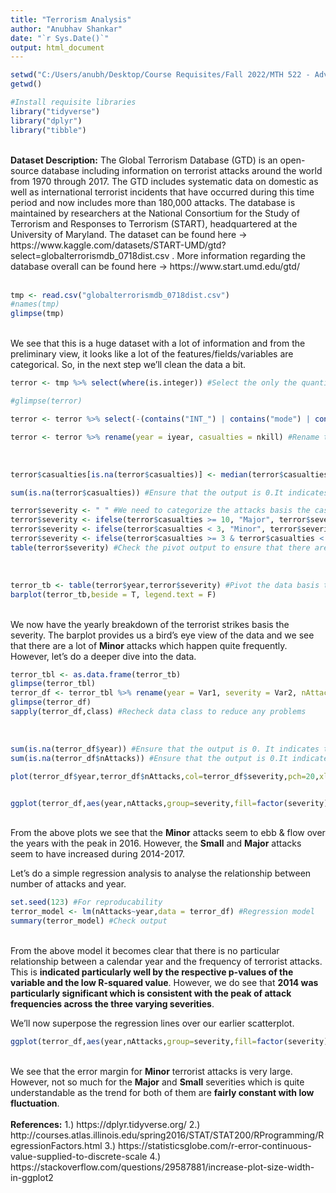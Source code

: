 ```yaml
---
title: "Terrorism Analysis"
author: "Anubhav Shankar"
date: "`r Sys.Date()`"
output: html_document
---
```


```r

setwd("C:/Users/anubh/Desktop/Course Requisites/Fall 2022/MTH 522 - Advanced Mathematical Stats/Homeworks/Project 1")
getwd()

#Install requisite libraries
library("tidyverse")
library("dplyr")
library("tibble")
```
<br/>
**Dataset Description:** The Global Terrorism Database (GTD) is an open-source database including information on terrorist attacks around the world from 1970 through 2017. The GTD includes systematic data on domestic as well as international terrorist incidents that have occurred during this time period and now includes more than 180,000 attacks. The database is maintained by researchers at the National Consortium for the Study of Terrorism and Responses to Terrorism (START), headquartered at the University of Maryland.</n>
</n>
The dataset can be found here -> </n> https://www.kaggle.com/datasets/START-UMD/gtd?select=globalterrorismdb_0718dist.csv .</n>
More information regarding the database overall can be found here -> </n>
https://www.start.umd.edu/gtd/ </n>
<br/>
<br/>
```r
tmp <- read.csv("globalterrorismdb_0718dist.csv")
#names(tmp)
glimpse(tmp)
```
<br/>
We see that this is a huge dataset with a lot of information and from the preliminary view, it looks like a lot of the features/fields/variables are categorical. So, in the next step we'll clean the data a bit.</n>
</br>
```r
terror <- tmp %>% select(where(is.integer)) #Select the only the quantitative variables and save them in another data frame

#glimpse(terror)

terror <- terror %>% select(-(contains("INT_") | contains("mode") | contains("ransom") | contains("host") | contains("natlty") | contains("subtype"))) #Get rid of unnecessary numeric columns

terror <- terror %>% rename(year = iyear, casualties = nkill) #Rename the required fields accordingly
```
<br/>
```r
terror$casualties[is.na(terror$casualties)] <- median(terror$casualties,na.rm = T) #Impute the median value into the required numeric field to replace the NA's

sum(is.na(terror$casualties)) #Ensure that the output is 0.It indicates there are no NA's or any other undesired values

terror$severity <- " " #We need to categorize the attacks basis the casualties racked up
terror$severity <- ifelse(terror$casualties >= 10, "Major", terror$severity) #For Major terrorist attacks
terror$severity <- ifelse(terror$casualties < 3, "Minor", terror$severity) #For Minor terrorist attacks
terror$severity <- ifelse(terror$casualties >= 3 & terror$casualties < 10, "Small", terror$severity) #For small-scale terrorist attacks
table(terror$severity) #Check the pivot output to ensure that there are no blank rows
```
<br/>
```r
terror_tb <- table(terror$year,terror$severity) #Pivot the data basis the year and severity
barplot(terror_tb,beside = T, legend.text = F)
```
<br/>
We now have the yearly breakdown of the terrorist strikes basis the severity. The barplot provides us a bird's eye view of the data and we see that there are a lot of **Minor** attacks which happen quite frequently. </n>
However, let's do a deeper dive into the data. </n>
<br/>
```r
terror_tbl <- as.data.frame(terror_tb)
glimpse(terror_tbl)
terror_df <- terror_tbl %>% rename(year = Var1, severity = Var2, nAttacks = Freq) #Rename columns accordingly
glimpse(terror_df)
sapply(terror_df,class) #Recheck data class to reduce any problems
```
<br/>
```r
sum(is.na(terror_df$year)) #Ensure that the output is 0. It indicates there are no NA's or any other undesired values
sum(is.na(terror_df$nAttacks)) #Ensure that the output is 0.It indicates there are no NA's or any other undesired values

plot(terror_df$year,terror_df$nAttacks,col=terror_df$severity,pch=20,xlab="Year",ylab="Number of Attacks") #Creates a boxplot


ggplot(terror_df,aes(year,nAttacks,group=severity,fill=factor(severity))) + geom_point(aes(color=severity)) + scale_color_manual(values = c("red","blue","purple")) + xlab("Year") + ylab("Number of Attacks") #Scatter plot
```
<br/>
From the above plots we see that the **Minor** attacks seem to ebb & flow over the years with the peak in 2016. However, the **Small** and **Major** attacks seem to have increased during 2014-2017.

Let's do a simple regression analysis to analyse the relationship between number of attacks and year.
<br/>
```r
set.seed(123) #For reproducability
terror_model <- lm(nAttacks~year,data = terror_df) #Regression model
summary(terror_model) #Check output
```
<br/>
From the above model it becomes clear that there is no particular relationship between a calendar year and the frequency of terrorist attacks. This is **indicated particularly well by the respective p-values of the variable and the low R-squared value**. However, we do see that **2014 was particularly significant which is consistent with the peak of attack frequencies across the three varying severities**.

We'll now superpose the regression lines over our earlier scatterplot.
<br/>
```r
ggplot(terror_df,aes(year,nAttacks,group=severity,fill=factor(severity))) + geom_point(aes(color=severity)) + geom_smooth(method = "lm") + scale_color_manual(values = c("red","blue","purple")) + xlab("Year") + ylab("Number of Attacks") + labs(title = "Terror Attacks Linear Regression Plot") + theme(plot.title = element_text(hjust=0.5, size=20, face='bold'))
```
<br/>
We see that the error margin for **Minor** terrorist attacks is very large. However, not so much for the **Major** and **Small** severities which is quite understandable as the trend for both of them are **fairly constant with low fluctuation**.
<br/>
<br/>
**References:** </n>
1.) https://dplyr.tidyverse.org/ </n>
2.) http://courses.atlas.illinois.edu/spring2016/STAT/STAT200/RProgramming/RegressionFactors.html </n>
3.) https://statisticsglobe.com/r-error-continuous-value-supplied-to-discrete-scale </n>
4.) https://stackoverflow.com/questions/29587881/increase-plot-size-width-in-ggplot2